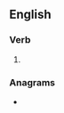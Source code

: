 {{also|hésitâtes}}
==English==

===Verb===
{{head|en|verb form}}

# {{en-third-person singular of|hesitate}}

===Anagrams===
* {{anagrams|en|a=aeehisstt|athetesis|athetises|hatesites}}